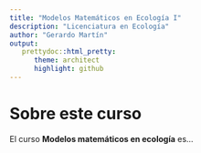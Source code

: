 ```yaml
---
title: "Modelos Matemáticos en Ecología I"
description: "Licenciatura en Ecología"
author: "Gerardo Martín"
output:
   prettydoc::html_pretty:
      theme: architect
      highlight: github
---
```


# Sobre este curso

El curso **Modelos matemáticos en ecología** es...
